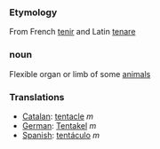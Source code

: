 === Etymology ===

From French [[tenir]] and Latin [[tenare]]

===noun===

Flexible organ or limb of some [[animal]]s

===Translations===

*[[Catalan]]: [[tentacle]] ''m''
*[[German]]: [[Tentakel]] ''m''
*[[Spanish]]: [[tentáculo]] ''m''